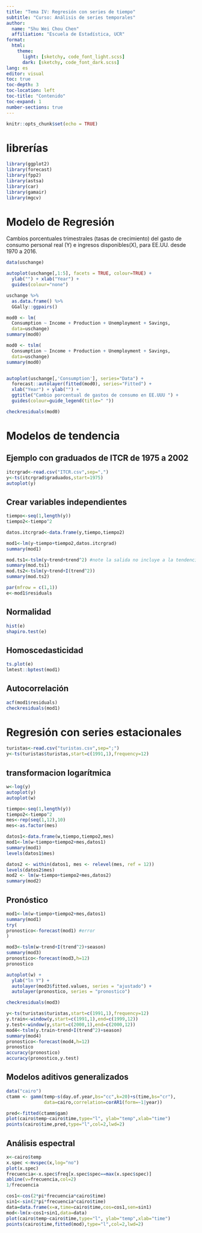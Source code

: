 ```yaml
---
title: "Tema IV: Regresión con series de tiempo"
subtitle: "Curso: Análisis de series temporales"
author: 
  name: "Shu Wei Chou Chen"
  affiliation: "Escuela de Estadística, UCR"
format: 
  html:
    theme: 
      light: [sketchy, code_font_light.scss]
      dark: [sketchy, code_font_dark.scss]
lang: es
editor: visual
toc: true
toc-depth: 3
toc-location: left
toc-title: "Contenido"
toc-expand: 1
number-sections: true
---
```


```r
knitr::opts_chunk$set(echo = TRUE)
```

# librerías

```r
library(ggplot2)
library(forecast)
library(fpp2)
library(astsa)
library(car)
library(gamair)
library(mgcv)
```

# Modelo de Regresión

Cambios porcentuales trimestrales (tasas de crecimiento) del gasto de consumo personal real (Y) e ingresos disponibles(X), para EE.UU. desde 1970 a 2016.

```r
data(uschange)

autoplot(uschange[,1:5], facets = TRUE, colour=TRUE) +
  ylab("") + xlab("Year") +
  guides(colour="none")

uschange %>%
  as.data.frame() %>%
  GGally::ggpairs()

mod0 <- lm(
  Consumption ~ Income + Production + Unemployment + Savings,
  data=uschange)
summary(mod0)

mod0 <- tslm(
  Consumption ~ Income + Production + Unemployment + Savings,
  data=uschange)
summary(mod0)


autoplot(uschange[,'Consumption'], series="Data") +
  forecast::autolayer(fitted(mod0), series="Fitted") +
  xlab("Year") + ylab("") +
  ggtitle("Cambio porcentual de gastos de consumo en EE.UUU ") +
  guides(colour=guide_legend(title=" "))

checkresiduals(mod0)
```

# Modelos de tendencia

## Ejemplo con graduados de ITCR de 1975 a 2002

```r
itcrgrad<-read.csv("ITCR.csv",sep=",")
y<-ts(itcrgrad$graduados,start=1975)
autoplot(y) 
```

## Crear variables independientes

```r
tiempo<-seq(1,length(y))
tiempo2<-tiempo^2

datos.itcrgrad<-data.frame(y,tiempo,tiempo2)

mod1<-lm(y~tiempo+tiempo2,datos.itcrgrad)
summary(mod1)

mod.ts1<-tslm(y~trend+trend^2) #note la salida no incluye a la tendencia al cuadrado.
summary(mod.ts1)
mod.ts2<-tslm(y~trend+I(trend^2))
summary(mod.ts2)

par(mfrow = c(1,1))
e<-mod1$residuals
```

## Normalidad

```r
hist(e)
shapiro.test(e)
```

## Homoscedasticidad

```r
ts.plot(e)
lmtest::bptest(mod1)
```

## Autocorrelación

```r
acf(mod1$residuals)
checkresiduals(mod1)
```

# Regresión con series estacionales

```r
turistas<-read.csv("turistas.csv",sep=";")
y<-ts(turistas$turistas,start=c(1991,1),frequency=12)
```

## transformacion logarítmica

```r
w<-log(y)
autoplot(y) 
autoplot(w)

tiempo<-seq(1,length(y))
tiempo2<-tiempo^2
mes<-rep(seq(1,12),10)
mes<-as.factor(mes)

datos1<-data.frame(w,tiempo,tiempo2,mes)
mod1<-lm(w~tiempo+tiempo2+mes,datos1)
summary(mod1)
levels(datos1$mes)

datos2 <- within(datos1, mes <- relevel(mes, ref = 12))
levels(datos2$mes)
mod2 <- lm(w~tiempo+tiempo2+mes,datos2)
summary(mod2)

```

## Pronóstico

```r
mod1<-lm(w~tiempo+tiempo2+mes,datos1)
summary(mod1)
try(
pronostico<-forecast(mod1) #error
)

mod3<-tslm(w~trend+I(trend^2)+season)
summary(mod3)
pronostico<-forecast(mod3,h=12)
pronostico

autoplot(w) +
  ylab("ln Y") +
  autolayer(mod3$fitted.values, series = "ajustado") +
  autolayer(pronostico, series = "pronostico")

checkresiduals(mod3)
```

```r
y<-ts(turistas$turistas,start=c(1991,1),frequency=12)
y.train<-window(y,start=c(1991,1),end=c(1999,12))
y.test<-window(y,start=c(2000,1),end=c(2000,12))
mod4<-tslm(y.train~trend+I(trend^2)+season)
summary(mod4)
pronostico<-forecast(mod4,h=12)
pronostico
accuracy(pronostico)
accuracy(pronostico,y.test)

```

## Modelos aditivos generalizados

```r
data("cairo")
ctamm <- gamm(temp~s(day.of.year,bs="cc",k=20)+s(time,bs="cr"),
              data=cairo,correlation=corAR1(form=~1|year))

pred<-fitted(ctamm$gam)
plot(cairo$temp~cairo$time,type="l", ylab="temp",xlab="time")
points(cairo$time,pred,type="l",col=2,lwd=2)
```

## Análisis espectral

```r
x<-cairo$temp
x.spec <-mvspec(x,log="no")
plot(x.spec)
frecuencia<-x.spec$freq[x.spec$spec==max(x.spec$spec)]
abline(v=frecuencia,col=2)
1/frecuencia

cos1<-cos(2*pi*frecuencia*cairo$time)
sin1<-sin(2*pi*frecuencia*cairo$time)
data=data.frame(x=x,time=cairo$time,cos=cos1,sen=sin1)
mod<-lm(x~cos1+sin1,data=data)
plot(cairo$temp~cairo$time,type="l", ylab="temp",xlab="time")
points(cairo$time,fitted(mod),type="l",col=2,lwd=2)
```
